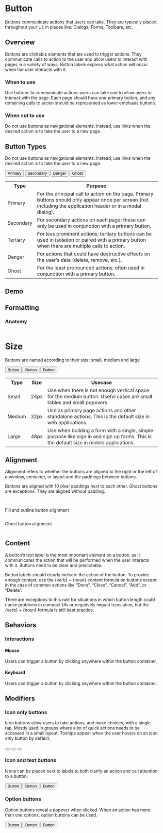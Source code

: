 # Button

Buttons communicate actions that users can take. They are typically placed throughout your UI, in places like:
Dialogs, Forms, Toolbars, etc.

## Overview

Buttons are clickable elements that are used to trigger actions. They communicate calls to action to the user
and allow users to interact with pages in a variety of ways.
Button labels express what action will occur when the user interacts with it.

### When to use

Use buttons to communicate actions users can take and to allow users to interact with the page. Each page should have
one primary button, and any remaining calls to action should be represented as lower emphasis buttons.

### When not to use

Do not use buttons as navigational elements. Instead, use links when the desired action is to take the user to
a new page.

## Button Types

Do not use buttons as navigational elements. Instead, use links when the desired action is to take the user to a
new page.

<div class="foo">
  <button class="primary">Primary</button>
  <button class="secondary">Secondary</button>
  <button class="danger">Danger</button>
  <button class="ghost">Ghost</button>
</div>

<table>
  <tr>
    <th>Type</th>
    <th>Purpose</th>
  </tr>
  <tr>
    <td>Primary</td>
    <td>For the principal call to action on the page. Primary buttons should only appear once per screen
      (not including the application header or in a modal dialog).
    </td>
  </tr>
  <tr>
    <td>Secondary</td>
    <td>For secondary actions on each page; these can only be used in conjunction with a primary button.</td>
  </tr>
  <tr>
    <td>Tertiary</td>
    <td>For less prominent actions; tertiary buttons can be used in isolation or paired with a primary button
      when there are multiple calls to action.
    </td>
  </tr>
  <tr>
    <td>Danger</td>
    <td>For actions that could have destructive effects on the user’s data (delete, remove, etc.).</td>
  </tr>
  <tr>
    <td>Ghost</td>
    <td>For the least pronounced actions; often used in conjunction with a primary button.</td>
  </tr>
</table>

## Demo
<logo-playground
  path="example/logo/button-sample/button-showcase/button-showcase.component"
  context='{"title": "Button Demo", "button": true}'
  height="400px">
</logo-playground>

## Formatting

### Anatomy

<img src="../assets/img/docs_button_anatomy.png" alt=""/>

# Size

Buttons are named according to their size: small, medium and large

<div class="foo">
  <button class="primary small">Button</button>
  <button class="primary medium">Button</button>
  <button class="primary large">Button</button>
</div>

<table>
  <tr>
    <th>Type</th>
    <th>Size</th>
    <th>Usecase</th>
  </tr>
  <tr>
    <td>Small</td>
    <td>24px</td>
    <td>Use when there is not enough vertical space for the medium button.
      Useful cases are small tables and small popovers.
    </td>
  </tr>
  <tr>
    <td>Medium</td>
    <td>32px</td>
    <td>Use as primary page actions and other standalone actions. This is the default size in web applications.</td>
  </tr>
  <tr>
    <td>Large</td>
    <td>48px</td>
    <td>Use when building a form with a single, simple purpose like sign in and sign up forms. This is the default
      size in mobile applications.
    </td>
  </tr>
</table>

## Alignment

Alignment refers to whether the buttons are aligned to the right or the left of a window, container,
or layout and the paddings between buttons.

Buttons are aligned with 10 pixel paddings next to each other. Ghost buttons are exceptions.
They are aligned without padding.

<img src="../assets/img/docs_button_alignment_1.png" alt=""/>
<img src="../assets/img/docs_button_alignment_2.png" alt=""/>
<img src="../assets/img/docs_button_alignment_3.png" alt=""/>
<img src="../assets/img/docs_button_alignment_4.png" alt=""/>

Fill and outline button alignment

<img src="../assets/img/docs_button_alignment_5.png" alt=""/>

Ghost button alignment

<img src="../assets/img/docs_button_alignment_6.png" alt=""/>

## Content

A button’s text label is the most important element on a button, as it communicates the action that will be performed
when the user interacts with it. Buttons need to be clear and predictable.

Button labels should clearly indicate the action of the button. To provide enough context, use the {verb} + {noun}
content formula on buttons except in the case of common actions like “Done”, “Close”, “Cancel”, “Add”, or “Delete”.

There are exceptions to this rule for situations in which button length could cause problems
in compact UIs or negatively impact translation, but the {verb} + {noun} formula is still best practice.

## Behaviors

### Interactions

#### Mouse

Users can trigger a button by clicking anywhere within the button container.

#### Keyboard

Users can trigger a button by clicking anywhere within the button container.

## Modifiers

### Icon only buttons

Icon buttons allow users to take actions, and make choices, with a single tap. Mostly used in groups
where a lot of quick actions needs to be accessed in a small layout.
Tooltips appear when the user hovers on an icon only button by default.

<div class="bar">
  <button class="le-bell"></button>
  <button class="le-bell"></button>
  <button class="le-bell"></button>
</div>

### Icon and text buttons

Icons can be placed next to labels to both clarify an action and call attention to a button.

<div class="bar">
  <button class="primary le-bell">Button</button>
  <button class="le-bell">Button</button>
  <button class="ghost le-bell">Button</button>
</div>

### Option buttons

Option buttons reveal a popover when clicked. When an action has more than one options, option buttons can be used.

<div class="bar">
  <button class="primary le-bell">Button</button>
  <button class="le-bell">Button</button>
  <button class="ghost le-bell">Button</button>
</div>
